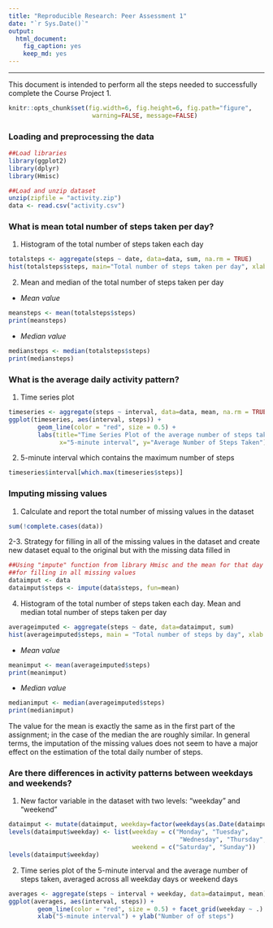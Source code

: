 ```yaml
---
title: "Reproducible Research: Peer Assessment 1"
date: "`r Sys.Date()`"
output: 
  html_document:
    fig_caption: yes
    keep_md: yes
---
```

****
This document is intended to perform all the steps needed to successfully complete the Course Project 1. 

```r
knitr::opts_chunk$set(fig.width=6, fig.height=6, fig.path="figure",
                       warning=FALSE, message=FALSE)
```

### Loading and preprocessing the data

```r
##Load libraries
library(ggplot2)
library(dplyr)
library(Hmisc)

##Load and unzip dataset 
unzip(zipfile = "activity.zip")
data <- read.csv("activity.csv")

```

### What is mean total number of steps taken per day?

1. Histogram of the total number of steps taken each day

```r
totalsteps <- aggregate(steps ~ date, data=data, sum, na.rm = TRUE)
hist(totalsteps$steps, main="Total number of steps taken per day", xlab="Steps per day", col="grey")
```

2. Mean and median of the total number of steps taken per day

* *Mean value*
```r
meansteps <- mean(totalsteps$steps)
print(meansteps)
```

* *Median value*
```r
mediansteps <- median(totalsteps$steps)
print(mediansteps)
```

### What is the average daily activity pattern?

1. Time series plot
```r
timeseries <- aggregate(steps ~ interval, data=data, mean, na.rm = TRUE)
ggplot(timeseries, aes(interval, steps)) + 
        geom_line(color = "red", size = 0.5) + 
        labs(title="Time Series Plot of the average number of steps taken",
              x="5-minute interval", y="Average Number of Steps Taken")
```

2. 5-minute interval which contains the maximum number of steps
```r
timeseries$interval[which.max(timeseries$steps)]
```

### Imputing missing values
1. Calculate and report the total number of missing values in the dataset

```r
sum(!complete.cases(data))
```

2-3. Strategy for filling in all of the missing values in the dataset and create new dataset equal to the original but with the missing data filled in

```r
##Using "impute" function from library Hmisc and the mean for that day
##for filling in all missing values
dataimput <- data
dataimput$steps <- impute(data$steps, fun=mean)
```

4. Histogram of the total number of steps taken each day. Mean and median total number of steps taken per day

```r
averageimputed <- aggregate(steps ~ date, data=dataimput, sum)
hist(averageimputed$steps, main = "Total number of steps by day", xlab = "Steps per day", col = "grey")
```

* *Mean value*
```r
meanimput <- mean(averageimputed$steps)
print(meanimput)
```

* *Median value*
```r
medianimput <- median(averageimputed$steps)
print(medianimput)
```

The value for the mean is exactly the same as in the first part of the assignment; in the case of the median the are roughly similar. In general terms, the imputation of the missing values does not seem to have a major effect on the estimation of the total daily number of steps.

### Are there differences in activity patterns between weekdays and weekends?

1. New factor variable in the dataset with two levels: “weekday” and “weekend”

```r
dataimput <- mutate(dataimput, weekday=factor(weekdays(as.Date(dataimput$date))))
levels(dataimput$weekday) <- list(weekday = c("Monday", "Tuesday",
                                               "Wednesday", "Thursday","Friday"),
                                  weekend = c("Saturday", "Sunday"))
levels(dataimput$weekday)
```

2. Time series plot of the 5-minute interval and the average number of steps taken, averaged across all weekday days or weekend days

```r
averages <- aggregate(steps ~ interval + weekday, data=dataimput, mean)
ggplot(averages, aes(interval, steps)) + 
        geom_line(color = "red", size = 0.5) + facet_grid(weekday ~ .) + 
        xlab("5-minute interval") + ylab("Number of of steps")
```

